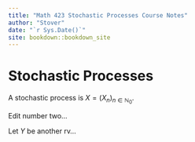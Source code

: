```yaml
--- 
title: "Math 423 Stochastic Processes Course Notes"
author: "Stover"
date: "`r Sys.Date()`"
site: bookdown::bookdown_site
---
```


# Stochastic Processes

A stochastic process is $X=(X_n)_{n\in\mathbb N_0}$.

Edit number two...

Let $Y$ be another rv...
